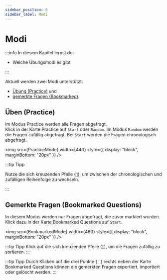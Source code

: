 ```yaml
---
sidebar_position: 6
sidebar_label: Modi
---
```



# Modi

:::info In diesem Kapitel lernst du:

- Welche Übungsmodi es gibt

:::

Aktuell werden zwei Modi unterstützt:

- [Übung (Practice)](#üben-practice) und
- [gemerkte Fragen (Bookmarked)](#gemerkte-fragen-bookmarked-questions).

## Üben (Practice)

Im Modus Practice werden alle Fragen abgefragt.  
Klick in der Karte Practice auf `Start` oder `Random`. Im Modus `Random` werden die Fragen zufällig abgefragt. Bei `Start` werden die Fragen chronologisch abgefragt.

<img src={PracticeMode} width={440} style={{ display: "block", marginBottom: "20px" }} />

:::tip Tipp

Nutze die sich kreuzenden Pfeile (`🔀`), um zwischen der chronologischen und zufälligen Reihenfolge zu wechseln.

:::

## Gemerkte Fragen (Bookmarked Questions)

In diesem Modus werden nur Fragen abgefragt, die zuvor markiert wurden.  
Klick dazu in der Karte Bookmarked Questions auf `Start`.

<img src={BookmarkedMode} width={460} style={{ display: "block", marginBottom: "20px" }} />

:::tip Tipp
Klick auf die sich kreuzenden Pfeile (`🔀`), um die Fragen zufällig zu sortieren.
:::

:::tip Tipp
Durch Klicken auf die drei Punkte (`⋮`) rechts neben der Karte Bookmarked Questions können die gemerkten Fragen exportiert, importiert oder gelöscht werden.
:::
